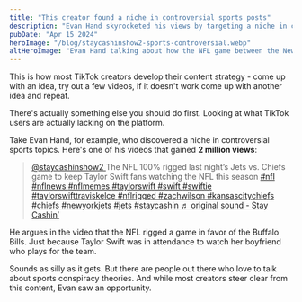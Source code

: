 ```yaml
---
title: "This creator found a niche in controversial sports posts"
description: "Evan Hand skyrocketed his views by targeting a niche in controversial sports topics"
pubDate: "Apr 15 2024"
heroImage: "/blog/staycashinshow2-sports-controversial.webp"
altHeroImage: "Evan Hand talking about how the NFL game between the New York Jets and the Kansas City Chiefs was rigged"
---
```


This is how most TikTok creators develop their content strategy - come up with an idea,
try out a few videos, if it doesn't work come up with another idea and repeat.

There's actually something else you should do first. Looking at what TikTok users
are actually lacking on the platform.

Take Evan Hand, for example, who discovered a niche in controversial sports topics.
Here's one of his videos that gained **2 million views**:

<div>
  <blockquote
    class="tiktok-embed"
    cite="https://www.tiktok.com/@staycashinshow2/video/7285353904697658666"
    data-video-id="7285353904697658666"
    style="max-width: 605px;min-width: 325px;"
  >
    <section>
      <a
        target="_blank"
        title="@staycashinshow2"
        href="https://www.tiktok.com/@staycashinshow2?refer=embed"
      >
        @staycashinshow2
      </a>
      The NFL 100% rigged last night’s Jets vs. Chiefs game to keep Taylor Swift
      fans watching the NFL this season
      <a
        title="nfl"
        target="_blank"
        href="https://www.tiktok.com/tag/nfl?refer=embed"
      >
        #nfl
      </a>
      <a
        title="nflnews"
        target="_blank"
        href="https://www.tiktok.com/tag/nflnews?refer=embed"
      >
        #nflnews
      </a>
      <a
        title="nflmemes"
        target="_blank"
        href="https://www.tiktok.com/tag/nflmemes?refer=embed"
      >
        #nflmemes
      </a>
      <a
        title="taylorswift"
        target="_blank"
        href="https://www.tiktok.com/tag/taylorswift?refer=embed"
      >
        #taylorswift
      </a>
      <a
        title="swift"
        target="_blank"
        href="https://www.tiktok.com/tag/swift?refer=embed"
      >
        #swift
      </a>
      <a
        title="swiftie"
        target="_blank"
        href="https://www.tiktok.com/tag/swiftie?refer=embed"
      >
        #swiftie
      </a>
      <a
        title="taylorswifttraviskelce"
        target="_blank"
        href="https://www.tiktok.com/tag/taylorswifttraviskelce?refer=embed"
      >
        #taylorswifttraviskelce
      </a>
      <a
        title="nflrigged"
        target="_blank"
        href="https://www.tiktok.com/tag/nflrigged?refer=embed"
      >
        #nflrigged
      </a>
      <a
        title="zachwilson"
        target="_blank"
        href="https://www.tiktok.com/tag/zachwilson?refer=embed"
      >
        #zachwilson
      </a>
      <a
        title="kansascitychiefs"
        target="_blank"
        href="https://www.tiktok.com/tag/kansascitychiefs?refer=embed"
      >
        #kansascitychiefs
      </a>
      <a
        title="chiefs"
        target="_blank"
        href="https://www.tiktok.com/tag/chiefs?refer=embed"
      >
        #chiefs
      </a>
      <a
        title="newyorkjets"
        target="_blank"
        href="https://www.tiktok.com/tag/newyorkjets?refer=embed"
      >
        #newyorkjets
      </a>
      <a
        title="jets"
        target="_blank"
        href="https://www.tiktok.com/tag/jets?refer=embed"
      >
        #jets
      </a>
      <a
        title="staycashin"
        target="_blank"
        href="https://www.tiktok.com/tag/staycashin?refer=embed"
      >
        #staycashin
      </a>
      <a
        target="_blank"
        title="♬ original sound - Stay Cashin’"
        href="https://www.tiktok.com/music/original-sound-7285354044141570862?refer=embed"
      >
        ♬ original sound - Stay Cashin’
      </a>
    </section>
  </blockquote>
  <script async src="https://www.tiktok.com/embed.js"></script>
</div>

He argues in the video that the NFL rigged a game in favor of the Buffalo Bills.
Just because Taylor Swift was in attendance to watch her boyfriend who plays for the team.

Sounds as silly as it gets. But there are people out there who love to talk about
sports conspiracy theories. And while most creators steer clear from this content,
Evan saw an opportunity.
